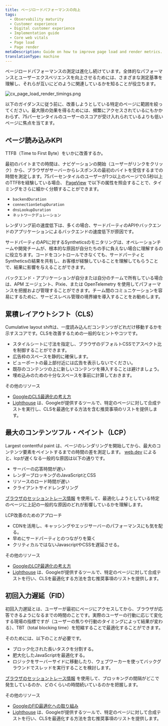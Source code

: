 ```yaml
---
title: ページロードパフォーマンスの向上
tags:
  - Observability maturity
  - Customer experience
  - Digital customer experience
  - Implementation guide
  - Core web vitals
  - Page load
  - Page render
metaDescription: Guide on how to improve page load and render metrics.
translationType: machine
---
```



ページロードパフォーマンスの測定は進化し続けています。全体的なパフォーマンスとユーザーエクスペリエンスを向上させるためには、さまざまな測定基準を理解し、それらが互いにどのように関連しているかを知ることが役立ちます。

<img
  title="Page Load and Render Timings"
  alt="cx_page_load_render_timings.png"
  src={cxPageLoadRenderTimings}
/>

以下のガイダンスに従う前に、改善しようとしている特定のページに範囲を絞ってください。最大限の効果を得るためには、頻繁にアクセスされているにもかかわらず、75パーセンタイルのユーザーのスコアが受け入れられているよりも低いページに焦点を当てます。

## ページ読み込みKPI

TTFB（Time to First Byte）をいかに改善するか。

最初のバイトまでの時間は、ナビゲーションの開始（ユーザーがリンクをクリック）から、ブラウザがサーバーからレスポンスの最初のバイトを受信するまでの時間を測定します。75パーセンタイルのユーザーが1つ以上のページで0.5秒以上のTTFBを経験している場合、 [PageView](https://docs.newrelic.com/attribute-dictionary/?dataSource=Browser+agent&event=PageView) で以下の属性を照会することで、タイミングをさらに細かく分類することができます。

* `backendDuration`
* `connectionSetupDuration`
* `dnsLookupDuration`
* `ネットワークデュレーション`

レンダリング前の速度低下は、多くの場合、サードパーティのAPIやバックエンドのアプリケーションによるバックエンドの速度低下が原因です。

サードパーティのAPIに対するSyntheticsのモニタリングは、オペレーションチームや開発チームが、根本的な原因が自分たちの手に負えない場合に理解するのに役立ちます。コードをコントロールできなくても、サードパーティとSyntheticsの結果を共有し、お客様が経験していることを理解してもらうことで、結果に影響を与えることができます。

バックエンド・アプリケーションが自分または自分のチームで所有している場合は、APM エージェント、Pixie、または OpenTelemetry を使用してパフォーマンスを把握および管理することができます。チーム間のコミュニケーションを容易にするために、サービスレベル管理の境界線を導入することをお勧めします。

## 累積レイアウトシフト（CLS）

Cumulative layout shiftは、一度読み込んだコンテンツがどれだけ移動するかを示すスコアです。CLSを改善するための一般的なヒントやコツです。

* スタイルシートに寸法を指定し、ブラウザのデフォルトCSSでアスペクト比を制御することができます。
* 広告枠のスペースを静的に確保します。
* ビューポートの最上部付近には広告を表示しないでください。
* 既存のコンテンツの上に新しいコンテンツを挿入することは避けましょう。
* 埋め込みのための十分なスペースを事前に計算しておきます。

その他のリソース

* [GoogleのCLS最適化の考え方](https://web.dev/optimize-cls/)
* [Lighthouse](https://developers.google.com/web/tools/lighthouse) は、Googleが提供するツールで、特定のページに対して合成テストを実行し、CLSを最適化する方法を含む推奨事項のリストを提供します。

## 最大のコンテンツフル・ペイント（LCP）

Largest contentful paint は、ページのレンダリングを開始してから、最大のコンテンツ要素をペイントするまでの時間の差を測定します。 [web.dev](https://web.dev) によると、lcpが遅くなる一般的な原因は以下の通りです。

* サーバーの応答時間が遅い
* レンダーブロッキングのJavaScriptとCSS
* リソースのロード時間が遅い
* クライアントサイドレンダリング

[ブラウザのセッショントレース情報](/docs/browser/browser-monitoring/browser-pro-features/session-traces-explore-webpages-life-cycle/) を使用して、最適化しようとしている特定のページに上記の一般的な原因のどれが影響しているかを理解します。

LCP改善のためのアプローチ

* CDNを活用し、キャッシングやエッジサーバーのパフォーマンスにも気を配る。
* 早めにサードパーティとのつながりを築く
* クリティカルではないJavascriptやCSSを遅延させる。

その他のリソース

* [GoogleのLCP最適化の考え方](https://web.dev/optimize-lcp/)
* [Lighthouse](https://developers.google.com/web/tools/lighthouse) は、Googleが提供するツールで、特定のページに対して合成テストを行い、CLSを最適化する方法を含む推奨事項のリストを提供します。

## 初回入力遅延（FID）

初回入力遅延とは、ユーザーが最初にページにアクセスしてから、ブラウザが応答できるようになるまでの時間のことです。実際のユーザーの行動に応じて変化する現場の指標ですが（ユーザーの焦りや行動のタイミングによって結果が変わる）、TBT（total blocking time）を短縮することで最適化することができます。

そのためには、以下のことが必要です。

* ブロック化された長いタスクを分割する。
* 肥大化したJavaScriptを最適化する。
* ロジックをサーバーサイドに移動したり、ウェブワーカーを使ってバックグラウンドでスレッドを実行することを検討します。

[ブラウザのセッショントレース情報](/docs/browser/browser-monitoring/browser-pro-features/session-traces-explore-webpages-life-cycle/) を使用して、ブロッキングの間隔がどこで発生しているのか、どのくらいの時間続いているのかを把握します。

その他のリソース

* [GoogleのFID最適化への取り組み](https://web.dev/optimize-fid/)
* [Lighthouse](https://developers.google.com/web/tools/lighthouse) は、Googleが提供するツールで、特定のページに対して合成テストを行い、CLSを最適化する方法を含む推奨事項のリストを提供します。